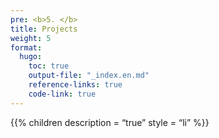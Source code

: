 ```yaml
---
pre: <b>5. </b>
title: Projects
weight: 5
format:
  hugo:
    toc: true
    output-file: "_index.en.md"
    reference-links: true
    code-link: true
---
```


{{% children description = "true" style = "li" %}}